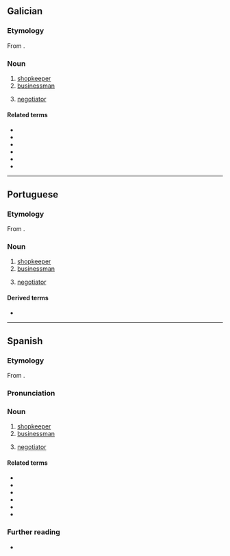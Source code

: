 {{also|négociante}}
==Galician==

===Etymology===
From {{suffix|es|negociar|ante}}.

===Noun===
{{gl-noun|mf|negociantes}}

# [[shopkeeper]]
# [[businessman]]
#: {{syn|es|empresario|home de negocios}}
# [[negotiator]]

====Related terms====
* {{l|gl|negociar}}
* {{l|gl|negociación}}
* {{l|gl|negociador}}
* {{l|gl|negociante}}
* {{l|gl|negocio}}
* {{l|gl|renegociar}}

----

==Portuguese==

===Etymology===
From {{suffix|pt|negociar|ante}}.

===Noun===
{{pt-noun|mfbysense}}

# [[shopkeeper]]
# [[businessman]] {{gloss|someone who works at a commercial institution}}
#: {{syn|pt|empresário|homem de negócios}}
# [[negotiator]]

====Derived terms====
* {{l|pt|agronegociante|t=agribusinessman}}

----

==Spanish==

===Etymology===
From {{suffix|es|negociar|ante}}.

===Pronunciation===
{{es-pr}}

===Noun===
{{es-noun|mf}}

# [[shopkeeper]]
# [[businessman]]
#: {{syn|es|empresario|hombre de negocios}}
# [[negotiator]]

====Related terms====
* {{l|es|negociar}}
* {{l|es|negociación}}
* {{l|es|negociador}}
* {{l|es|negociante}}
* {{l|es|negocio}}
* {{l|es|renegociar}}

===Further reading===
* {{R:es:DRAE}}
